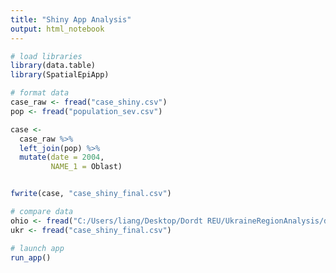 ```yaml
---
title: "Shiny App Analysis"
output: html_notebook
---
```


```r
# load libraries
library(data.table)
library(SpatialEpiApp)
```

```r
# format data
case_raw <- fread("case_shiny.csv")
pop <- fread("population_sev.csv")

case <-
  case_raw %>%
  left_join(pop) %>%
  mutate(date = 2004,
         NAME_1 = Oblast)


fwrite(case, "case_shiny_final.csv")
```

```r
# compare data
ohio <- fread("C:/Users/liang/Desktop/Dordt REU/UkraineRegionAnalysis/dataohiocomplete.csv")
ukr <- fread("case_shiny_final.csv")
```

```r
# launch app
run_app()
```





